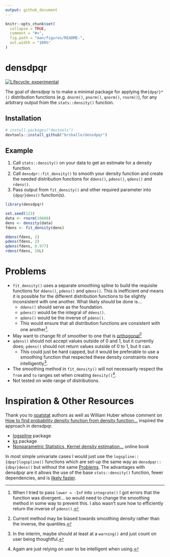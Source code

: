 ```yaml
---
output: github_document
---
```


<!-- README.md is generated from README.Rmd. Please edit that file -->

```r
knitr::opts_chunk$set(
  collapse = TRUE,
  comment = "#>",
  fig.path = "man/figures/README-",
  out.width = "100%"
)
```

# densdpqr

<!-- badges: start -->
[![Lifecycle: experimental](https://img.shields.io/badge/lifecycle-experimental-orange.svg)](https://lifecycle.r-lib.org/articles/stages.html#experimental)
<!-- badges: end -->

The goal of densdpqr is to make a minimal package for applying the`{dpqr}*()` distribution functions (e.g. `dnorm()`, `pnorm()`, `qnorm()`, `rnorm()`), for any arbitrary output from the `stats::density()` function.

## Installation

``` r
# install.packages("devtools")
devtools::install_github("brshallo/densdpqr")
```
## Example

1. Call `stats::density()` on your data to get an estimate for a density function.
2. Call `densdpr::fit_density()` to smooth your density function and create the needed distribution functions for `ddens()`, `pdens()`, `qdens()` and `rdens()`.
3. Pass output from `fit_density()` and other required parameter into `{dpqr}dens()` function(s).

```r
library(densdpqr)

set.seed(123)
data <- rnorm(10000)
dens <- density(data)
fdens <- fit_density(dens)

ddens(fdens, 2)
pdens(fdens, 2)
qdens(fdens, 0.977)
rdens(fdens, 10L)
```

# Problems

* `fit_density()` uses a separate smoothing spline to build the requisite functions for `ddens()`, `pdens()` and `qdens()`. This is inefficient *and* means it is possible for the different distribution functions to be slightly inconsistent with one another. What likely *should* be done is... 
    * `ddens()` should serve as the foundation. 
    * `pdens()` would be the integral of `ddens()`. 
    * `qdens()` would be the inverse of `pdens()`. 
    * This would ensure that all distribution functions are consistent with one another^[When I tried to pass `lower = -Inf` into `integrate()` I got errors that the function was divergent... so would need to change the smoothing method in some way to prevent this. I also wasn't sure how to efficiently return the inverse of `pdens()`.].
* May want to change fit of smoother to one that is [orthogonal](https://en.wikipedia.org/wiki/Cubic_Hermite_spline)^[Current method may be biased towards smoothing density rather than the inverse, the quantiles.]
* `qdens()` should not accept values outside of 0 and 1, but it currently does; `pdens()` should not return values outside of 0 to 1, but it can.
    * This could just be hard capped, but it would be preferable to use a smoothing function that respected these density constraints more intelligently^[In the interim, maybe should at least at a `warning()` and just count on user being thoughtful.].
* The smoothing method in `fit_density()` will not necessarily respect the `from` and `to` ranges set when creating `density()`^[Again are just relying on user to be intelligent when using.].
* Not tested on wide range of distributions.

# Inspiration & Other Resources

Thank you to [spatstat](https://github.com/spatstat/spatstat.core/blob/76d20a642867d7c30a0f11c58af5b8634ad302cd/R/quantiledensity.R) authors as well as William Huber whose comment on [How to find probability density function from density function...](https://stats.stackexchange.com/a/553271/193123) inspired the approach in densdpqr.

* [logspline](https://cran.r-project.org/web/packages/logspline/logspline.pdf) package
* [ks](https://cran.r-project.org/web/packages/ks/ks.pdf) package
* [Nonparametric Statistics, Kernel density estimation...](https://bookdown.org/egarpor/NP-UC3M/kde-i.html) online book

In most simple univariate cases I would just use the `logspline::{dpqr}logspline()` functions which are set-up the same way as `densdpqr::{dbqr}dens()` but without the same [Problems]. The advantages with densdpqr are it allows the use of the base `stats::density()` function, fewer dependencies, and is [likely faster](https://gist.github.com/brshallo/ea2e04347e14fae7ff969a54e2266359).
